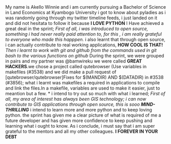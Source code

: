 ##
My name is Akello Winnie and i am currently pursuing a Bachelor of Science in Land Economics at Kyambogo University
i got to know about pyladies as i was randomly going through my twitter timeline feeds, i just landed on it and did not hesitata to follow it because **I LOVE PYTHON**
I Have achieved a great deal in the sprint;
*First of all, i was introduced to open source, something i had never really paid attention to, for this , i am really grateful to everyone who made this happpen.
*i also learnt that through open source, i can actually contribute to real working applications, **HOW COOL IS THAT!**
*Then i learnt to work with git and github from the commands used in git bash to the various functions on github
*During the sprint, we were grouped in pairs and my partner was @bamwireku we were called **GREAT HACKERS**.we chose a project called qutebrowser (Use variables in makefiles (#3538) and we did make a pull request of [qutebrowser/qutebrowser]Fixes for $(MANDIR) AND $(DATADIR) in #3538 (#3856); what i learnt was makefiles a required in applications to compile and link the files.In a makefile, variables are used to make it easier, just to meantion but a few.
* i intend to try out so much with what i learned;
*First of all, my area of interest has always been GIS technology; i can now contribute to GIS applications through open source, this is sooo **MIND-THRILLING**
* i intend to learn more and more python and to keep loving python. the sprint has given me a clear picture of what is required of me a future developer and has given more confidence to keep pushing and learning what i ought to know.
As i conclude, i must say that i am super grateful to the mentors and all my other colleagues. **I FOREVER IN YOUR DEBT**